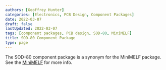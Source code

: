 ```yaml
---
authors: [Geoffrey Hunter]
categories: [Electronics, PCB Design, Component Packages]
date: 2022-03-07
draft: false
lastUpdated: 2022-03-07
tags: [component packages, PCB design, SOD-80, MiniMELF]
title: SOD-80 Component Package
type: page
---
```



The SOD-80 component package is a synonym for the MiniMELF package. See the [MiniMELF](/pcb-design/component-packages/minimelf-component-package/) for more info.
